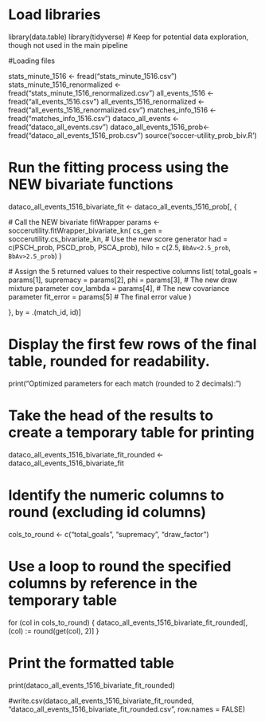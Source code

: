 # Load libraries
library(data.table)
library(tidyverse) # Keep for potential data exploration, though not used in the main pipeline

#Loading files

stats_minute_1516 <- fread("stats_minute_1516.csv")
stats_minute_1516_renormalized <- fread("stats_minute_1516_renormalized.csv")
all_events_1516 <- fread("all_events_1516.csv")
all_events_1516_renormalized <- fread("all_events_1516_renormalized.csv")
matches_info_1516 <- fread("matches_info_1516.csv")
dataco_all_events <- fread("dataco_all_events.csv")
dataco_all_events_1516_prob<- fread("dataco_all_events_1516_prob.csv")
source('soccer-utility_prob_biv.R')




# Run the fitting process using the NEW bivariate functions
dataco_all_events_1516_bivariate_fit <- dataco_all_events_1516_prob[, {
  
  # Call the NEW bivariate fitWrapper
  params <- soccerutility.fitWrapper_bivariate_kn(
    cs_gen = soccerutility.cs_bivariate_kn, # Use the new score generator
    had = c(PSCH_prob, PSCD_prob, PSCA_prob),
    hilo = c(2.5, `BbAv<2.5_prob`, `BbAv>2.5_prob`)
  )
  
  # Assign the 5 returned values to their respective columns
  list(
    total_goals = params[1],
    supremacy = params[2],
    phi = params[3],         # The new draw mixture parameter
    cov_lambda = params[4],  # The new covariance parameter
    fit_error = params[5]    # The final error value
  )
  
}, by = .(match_id, id)]


# Display the first few rows of the final table, rounded for readability.
print("Optimized parameters for each match (rounded to 2 decimals):")

# Take the head of the results to create a temporary table for printing
dataco_all_events_1516_bivariate_fit_rounded <-dataco_all_events_1516_bivariate_fit

# Identify the numeric columns to round (excluding id columns)
cols_to_round <- c("total_goals", "supremacy", "draw_factor")

# Use a loop to round the specified columns by reference in the temporary table
for (col in cols_to_round) {
  dataco_all_events_1516_bivariate_fit_rounded[, (col) := round(get(col), 2)]
}

# Print the formatted table
print(dataco_all_events_1516_bivariate_fit_rounded)

#write.csv(dataco_all_events_1516_bivariate_fit_rounded, "dataco_all_events_1516_bivariate_fit_rounded.csv", row.names = FALSE)